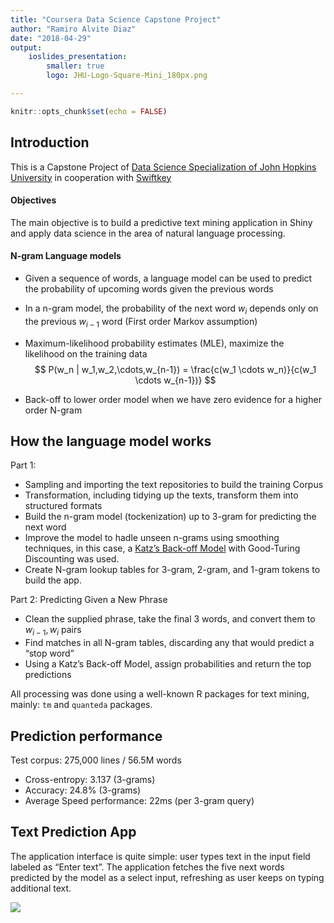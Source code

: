 ```yaml
---
title: "Coursera Data Science Capstone Project"
author: "Ramiro Alvite Diaz"
date: "2018-04-29"
output: 
    ioslides_presentation:
        smaller: true
        logo: JHU-Logo-Square-Mini_180px.png

---
```


```r
knitr::opts_chunk$set(echo = FALSE)
```

## Introduction

This is a Capstone Project of [Data Science Specialization of John Hopkins University](https://www.coursera.org/specializations/jhu-data-science) in cooperation with [Swiftkey](https://swiftkey.com)

#### Objectives  
The main objective is to build a predictive text mining application in Shiny and apply data science in the area of natural language processing.

#### N-gram Language models  

* Given a sequence of words, a language model can be used to predict the probability of upcoming words given the previous words
* In a n-gram model, the probability of the next word $w_i$ depends only on the previous $w_{i-1}$ word (First order Markov assumption)
* Maximum-likelihood probability estimates (MLE), maximize the likelihood on the training data
$$
P(w_n | w_1,w_2,\cdots,w_{n-1}) = \frac{c(w_1 \cdots w_n)}{c(w_1 \cdots w_{n-1})}
$$

* Back-off to lower order model when we have zero evidence for a higher order N-gram

## How the language model works

Part 1:

* Sampling and importing the text repositories to build the training Corpus
* Transformation, including tidying up the texts, transform them into structured formats
* Build the n-gram model (tockenization) up to 3-gram for predicting the next word 
* Improve the model to hadle unseen n-grams using smoothing techniques, in this case, a [Katz's Back-off Model](https://en.wikipedia.org/wiki/Katz%27s_back-off_model) with Good-Turing Discounting was used.
* Create N-gram lookup tables for 3-gram, 2-gram, and 1-gram tokens to build the app.

Part 2: Predicting Given a New Phrase

* Clean the supplied phrase, take the final 3 words, and convert them to $w_{i-1},w_{i}$ pairs
* Find matches in all N-gram tables, discarding any that would predict a "stop word"
* Using a Katz's Back-off Model, assign probabilities and return the top predictions

All processing was done using a well-known R packages for text mining, mainly: `tm` and `quanteda` packages.

## Prediction performance

Test corpus: 275,000 lines / 56.5M words

* Cross-entropy: 3.137 (3-grams)
* Accuracy: 24.8% (3-grams)
* Average Speed performance: 22ms (per 3-gram query)


## Text Prediction App

The application interface is quite simple: user types text in the input field labeled as "Enter text". The application fetches the five next words predicted by the model as a select input, refreshing as user keeps on typing additional text.

![](app_screenshot.png)



